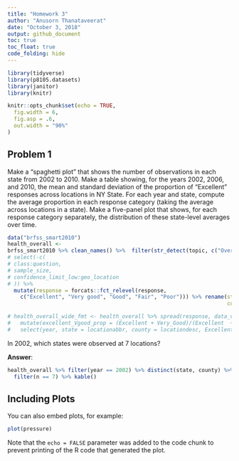 ```yaml
---
title: "Homework 3"
author: "Anusorn Thanataveerat"
date: "October 3, 2018"
output: github_document
toc: true
toc_float: true
code_folding: hide
---
```


```r
library(tidyverse)
library(p8105.datasets)
library(janitor)
library(knitr)

knitr::opts_chunk$set(echo = TRUE,
  fig.width = 6,
  fig.asp = .6,
  out.width = "90%"
)
```

## Problem 1

Make a “spaghetti plot” that shows the number of observations in each state from 2002 to 2010.
Make a table showing, for the years 2002, 2006, and 2010, the mean and standard deviation of the proportion of “Excellent” responses across locations in NY State.
For each year and state, compute the average proportion in each response category (taking the average across locations in a state). Make a five-panel plot that shows, for each response category separately, the distribution of these state-level averages over time.

```r
data("brfss_smart2010")
health_overall <-
brfss_smart2010 %>% clean_names() %>%  filter(str_detect(topic, c("Overall Health"))) %>%
# select(-c(
# class:question,
# sample_size,
# confidence_limit_low:geo_location
# )) %>% 
  mutate(response = forcats::fct_relevel(response, 
    c("Excellent", "Very good", "Good", "Fair", "Poor"))) %>% rename(state = locationabbr,
                                                                     county = locationdesc)

# health_overall_wide_fmt <- health_overall %>% spread(response, data_value) %>% rename(Very_Good = `Very good`) %>% 
#   mutate(excellent_Vgood_prop = (Excellent + Very_Good)/(Excellent  + Fair +  Good +  Poor + Very_Good)) %>% 
#   select(year, state = locationabbr, county = locationdesc, Excellent, Very_Good, Good, Fair, Poor, excellent_Vgood_prop)

```

In 2002, which states were observed at 7 locations?

**Answer**: 
```r
health_overall %>% filter(year == 2002) %>% distinct(state, county) %>% count(state) %>% 
  filter(n == 7) %>% kable()
```


## Including Plots

You can also embed plots, for example:

```r
plot(pressure)
```

Note that the `echo = FALSE` parameter was added to the code chunk to prevent printing of the R code that generated the plot.

